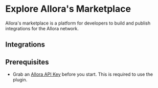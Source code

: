 
# Explore Allora's Marketplace

Allora's marketplace is a platform for developers to build and publish integrations for the Allora network.

## Integrations

<Cards>
  <Card title="Eliza OS" href="/marketplace/integrations/eliza-os/example-usage" />
  <Card title="GOAT SDK" href="/marketplace/integrations/goat-sdk" />
</Cards>

## Prerequisites

- Grab an [Allora API Key](https://developer.upshot.xyz) before you start. This is required to use the plugin.
